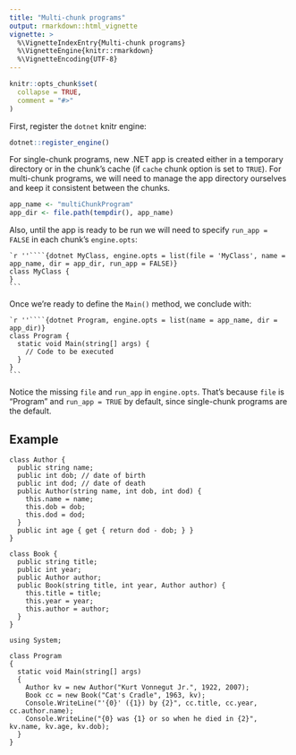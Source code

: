 ```yaml
---
title: "Multi-chunk programs"
output: rmarkdown::html_vignette
vignette: >
  %\VignetteIndexEntry{Multi-chunk programs}
  %\VignetteEngine{knitr::rmarkdown}
  %\VignetteEncoding{UTF-8}
---
```


```r
knitr::opts_chunk$set(
  collapse = TRUE,
  comment = "#>"
)
```

First, register the `dotnet` knitr engine:

```r
dotnet::register_engine()
```

For single-chunk programs, new .NET app is created either in a temporary directory or in the chunk's cache (if `cache` chunk option is set to `TRUE`). For multi-chunk programs, we will need to manage the app directory ourselves and keep it consistent between the chunks.

```r
app_name <- "multiChunkProgram"
app_dir <- file.path(tempdir(), app_name)
```

Also, until the app is ready to be run we will need to specify `run_app = FALSE` in each chunk's `engine.opts`:

````
`r ''````{dotnet MyClass, engine.opts = list(file = 'MyClass', name = app_name, dir = app_dir, run_app = FALSE)}
class MyClass {
}
```
````

Once we're ready to define the `Main()` method, we conclude with:

````
`r ''````{dotnet Program, engine.opts = list(name = app_name, dir = app_dir)}
class Program {
  static void Main(string[] args) {
    // Code to be executed
  }
}
```
````

Notice the missing `file` and `run_app` in `engine.opts`. That's because `file` is "Program" and `run_app = TRUE` by default, since single-chunk programs are the default.

## Example

```dotnet
class Author {
  public string name;
  public int dob; // date of birth
  public int dod; // date of death
  public Author(string name, int dob, int dod) {
    this.name = name;
    this.dob = dob;
    this.dod = dod;
  }
  public int age { get { return dod - dob; } }
}
```

```dotnet
class Book {
  public string title;
  public int year;
  public Author author;
  public Book(string title, int year, Author author) {
    this.title = title;
    this.year = year;
    this.author = author;
  }
}
```

```dotnet
using System;

class Program
{
  static void Main(string[] args)
  {
    Author kv = new Author("Kurt Vonnegut Jr.", 1922, 2007);
    Book cc = new Book("Cat's Cradle", 1963, kv);
    Console.WriteLine("'{0}' ({1}) by {2}", cc.title, cc.year, cc.author.name);
    Console.WriteLine("{0} was {1} or so when he died in {2}", kv.name, kv.age, kv.dob);
  }
}
```
